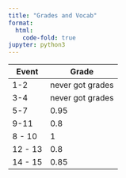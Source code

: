 ```yaml
---
title: "Grades and Vocab"
format:
  html:
    code-fold: true
jupyter: python3
---
```


| Event      | Grade | Link | 
| ----------- | ----------- |
| 1-2      | never got grades |
| 3-4   | never got grades  |
| 5-7 | 0.95 | [This is probably not the right one](https://samitpoojary.github.io/FASTPAGES/collegeboard/project/grades/2022/12/02/grading-students.html) |
| 9-11 | 0.8 | [Not in](https://docs.google.com/document/d/1VKmNS6Z7pJaQaBFlXKcEhB9D5B4ttGKWZOPT8B0f1W4/edit) | 
| 8 - 10 | 1 |  [fixed](https://docs.google.com/document/d/1d9sziRVrooF21O15upa3sisveOPGUUIW6yE7x0l64no/edit) | 
| 12 - 13 | 0.8 | [Actually me](https://docs.google.com/document/d/1rWL0BExAP5NnV5BXUukjnGqLv2DPwv6N65WtDg2DoDc/edit) |
| 14 - 15 | 0.85 | [Actually me](https://docs.google.com/document/d/1VKmNS6Z7pJaQaBFlXKcEhB9D5B4ttGKWZOPT8B0f1W4/edit) | 




